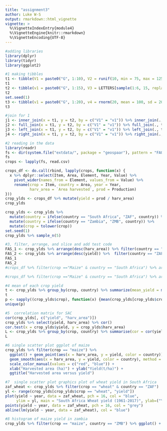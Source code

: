 ```yaml
---
title: "assignment3"
author: Luke W-S
output: rmarkdown::html_vignette
vignette: >
  %\VignetteIndexEntry{module4}
  %\VignetteEngine{knitr::rmarkdown}
  %\VignetteEncoding{UTF-8}
---
```


```r
#adding libraries
library(dplyr)
library(tidyr)
library(ggplot2)
```

```r
#1 making tibbles
t1 <- tibble(V1 = paste0("G", 1:10), V2 = runif(10, min = 75, max = 125))
t1
t2 <- tibble(v1 = paste0("G", 1:15), V3 = LETTERS[sample(1:6, 15, replace = TRUE)])
t2
set.seed(1)
t3 <- tibble(v1 = paste0("G", 1:20), v4 = rnorm(20, mean = 100, sd = 20))
t3
```

```r
#join for 1
j1 <- inner_join(x = t1, y = t2, by = c("V1" = "v1")) %>% inner_join(., t3, by = c("V1" = "v1"))
j2 <- full_join(x = t1, y = t2, by = c("V1" = "v1")) %>% full_join(., t3, by = c("V1" = "v1"))
j3 <- left_join(x = t1, y = t2, by = c("V1" = "v1")) %>% left_join(., t3, by = c("V1" = "v1"))
j4 <- right_join(x = t1, y = t2, by = c("V1" = "v1")) %>% right_join(., t3, by = c("V1" = "v1"))
```

```r
#2 reading in the data
library(readr)
fs <- dir(system.file("extdata/", package = "geospaar"), pattern = "FAOSTAT", full.names = TRUE)
fs
crops <- lapply(fs, read.csv)

crops_df <- do.call(rbind, lapply(crops, function(x) {
  x %>% dplyr::select(Item, Area, Element, Year, Value) %>% 
    pivot_wider(names_from = Element, values_from = Value) %>% 
    rename(crop = Item, country = Area, year = Year, 
           harv_area = `Area harvested`, prod = Production)
}))
crop_ylds <- crops_df %>% mutate(yield = prod / harv_area)
crop_ylds

crop_ylds <- crop_ylds %>% 
  mutate(country = ifelse(country == "South Africa", "ZAF", country)) %>%  
  mutate(country = ifelse(country == "Zambia", "ZMB", country)) %>% 
  mutate(crop = tolower(crop))
set.seed(1)
crop_ylds %>% sample_n(5)

```

```r
#3, filter, arrange, and slice and add test code
FAS_1 <- crop_ylds %>% arrange(desc(harv_area)) %>% filter(country == "ZAF", crop == "maize") %>% slice(1:5)
FAS_2 <- crop_ylds %>% arrange(desc(yield)) %>%  filter(country == "ZAF", crop == "maize") %>% slice(1:5)
FAS_1
FAS_2
#crops_df %>% filter(crop =="Maize" & country == "South Africa") %>% arrange(harv_area) %>% slice(50:54, .preserve = FALSE)

#crops_df %>% filter(crop =="Maize" & country == "South Africa") %>% arrange(yield) %>% slice(50:54, .preserve = FALSE)
```

```r
#4 mean of each crop yield
t <- crop_ylds %>% group_by(crop, country) %>% summarize(mean_yield = mean(yield))
t
p <- sapply((crop_ylds$crop), function(x) {mean(crop_ylds[crop_ylds$crop == x, ] $yield)})
unique(p)
```

```r
#5  correlation matrix for SAC
cor(crop_ylds[, c("yield", "harv_area")])
crop_ylds %>% select(yield, harv_area) %>% cor()
cor.test(x = crop_ylds$yield, y = crop_ylds$harv_area)
L <- crop_ylds %>% group_by(crop, country) %>% summarise(cor = cor(yield, harv_area)) %>% arrange(cor)
L
```


```r
#6 single scatter plot ggplot of maize
crop_ylds %>% filter(crop == "maize") %>%
  ggplot() + geom_point(aes(x = harv_area, y = yield, color = country)) +
  geom_smooth(aes(x = harv_area, y = yield, color = country), method = "lm") +
  scale_color_manual(values = c("red", "blue")) +
  xlab("Harvested area (ha)") + ylab("Yield(t/ha)") +
  ggtitle("Harvested area versus yield")
```


```r
#7  single scatter plot graphics plot of wheat yield in South Africa
zaf_wheat <- crop_ylds %>% filter(crop == "wheat" & country == "ZAF")
yl <- range(crop_ylds[crop_ylds$crop == "wheat", "yield"])
plot(yield ~ year, data = zaf_wheat, pch = 16, col = "blue",
     ylim = yl, main = "South Africa Wheat yield (1961-2017)", ylab=("Yield (t/ha)"), xlab = (" "))
points(yield ~ year, data = zaf_wheat, pch = 16, col = "grey")
abline(lm(yield ~ year, data = zaf_wheat), col = "blue")
```


```r
#8 histogram of maize yield in zambia
crop_ylds %>% filter(crop == "maize", country == "ZMB") %>% ggplot() + geom_histogram(mapping = aes(x = yield, color = country), fill = "blue", col = "black", bins = 5) + ggtitle("Zambian Maize Yields") + xlab("Yield(t/ha)") + ylab("Production (tons)")
```


